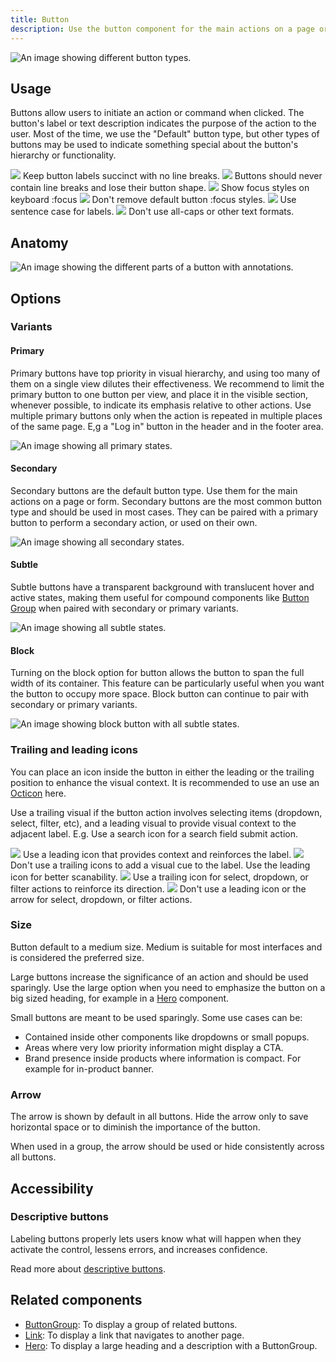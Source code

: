 ```yaml
---
title: Button
description: Use the button component for the main actions on a page or form.
---
```



![An image showing different button types.](https://github.com/primer/brand/assets/6951037/fcc3b962-1b4a-416b-be29-4a70ef503f2a)

## Usage

Buttons allow users to initiate an action or command when clicked. The button's label or text description indicates the purpose of the action to the user. Most of the time, we use the "Default" button type, but other types of buttons may be used to indicate something special about the button's hierarchy or functionality.

<DoDontContainer>
  <Do>
    <img src="https://github.com/primer/brand/assets/6951037/83f703f5-d02c-45f1-82d2-e819613a6638" />
    <Caption>Keep button labels succinct with no line breaks.</Caption>
  </Do>
  <Dont>
    <img src="https://github.com/primer/brand/assets/6951037/e0b67dea-712b-4483-9222-0b499e539415" />
    <Caption>
      Buttons should never contain line breaks and lose their button shape.
    </Caption>
  </Dont>
</DoDontContainer>

<DoDontContainer>
  <Do>
    <img src="https://github.com/primer/brand/assets/6951037/96da1bd5-d537-40c1-9103-96254813648f" />
    <Caption>Show focus styles on keyboard :focus</Caption>
  </Do>
  <Dont>
    <img src="https://github.com/primer/brand/assets/6951037/edc931cf-06ed-4814-8ad0-24a8344902c0" />
    <Caption>Don't remove default button :focus styles.</Caption>
  </Dont>
</DoDontContainer>

<DoDontContainer>
  <Do>
    <img src="https://github.com/primer/brand/assets/6951037/56824212-3622-4546-b437-53dbced734a6" />
    <Caption>Use sentence case for labels.</Caption>
  </Do>
  <Dont>
    <img src="https://github.com/primer/brand/assets/6951037/515e833e-fad2-44fd-aae8-fae6301974c1" />
    <Caption>Don't use all-caps or other text formats.</Caption>
  </Dont>
</DoDontContainer>

## Anatomy

![An image showing the different parts of a button with annotations.](https://github.com/primer/brand/assets/6951037/ef74e834-2650-424e-b382-bdcd4a09c113)

## Options

### Variants

#### Primary

Primary buttons have top priority in visual hierarchy, and using too many of them on a single view dilutes their effectiveness. We recommend to limit the primary button to one button per view, and place it in the visible section, whenever possible, to indicate its emphasis relative to other actions. Use multiple primary buttons only when the action is repeated in multiple places of the same page. E,g a "Log in" button in the header and in the footer area.

![An image showing all primary states.](https://github.com/primer/brand/assets/6951037/dfad0124-4cdc-4230-b442-4ee9c747d0f0)

#### Secondary

Secondary buttons are the default button type. Use them for the main actions on a page or form. Secondary buttons are the most common button type and should be used in most cases. They can be paired with a primary button to perform a secondary action, or used on their own.

![An image showing all secondary states.](https://github.com/primer/brand/assets/6951037/71f5a85d-4e63-4a3b-b7fc-2492ceae2b30)

#### Subtle

Subtle buttons have a transparent background with translucent hover and active states, making them useful for compound components like [Button Group](/components/ButtonGroup) when paired with secondary or primary variants.

![An image showing all subtle states.](https://github.com/primer/brand/assets/912236/7420969a-e561-4fd6-9bef-7340e2b0a7e8)

#### Block

Turning on the block option for button allows the button to span the full width of its container. This feature can be particularly useful when you want the button to occupy more space. Block button can continue to pair with secondary or primary variants.

![An image showing block button with all subtle states.](https://github.com/primer/brand/assets/6951037/2fe48284-7c3d-4262-9992-3fc029237fe6)

### Trailing and leading icons

You can place an icon inside the button in either the leading or the trailing position to enhance the visual context. It is recommended to use an use an [Octicon](https://primer.style/octicons) here.

Use a trailing visual if the button action involves selecting items (dropdown, select, filter, etc), and a leading visual to provide visual context to the adjacent label. E.g. Use a search icon for a search field submit action.

<DoDontContainer>
  <Do>
    <img src="https://github.com/primer/brand/assets/6951037/558dd2c0-22b9-4e0b-aa0d-6394eae29e6c" />
    <Caption>
      Use a leading icon that provides context and reinforces the label.
    </Caption>
  </Do>
  <Dont>
    <img src="https://github.com/primer/brand/assets/6951037/2b4b06e5-5e54-4d8d-885a-b0d3faaa1298" />
    <Caption>
      Don't use a trailing icons to add a visual cue to the label. Use the
      leading icon for better scanability.
    </Caption>
  </Dont>
</DoDontContainer>

<DoDontContainer>
  <Do>
    <img src="https://github.com/primer/brand/assets/6951037/5e534c85-0dcd-44b2-8c21-f80f2f14a4d0" />
    <Caption>
      Use a trailing icon for select, dropdown, or filter actions to reinforce
      its direction.
    </Caption>
  </Do>
  <Dont>
    <img src="https://github.com/primer/brand/assets/6951037/2b3ad072-d3dd-4b34-b7fa-a915fd84d03d" />
    <Caption>
      Don't use a leading icon or the arrow for select, dropdown, or filter
      actions.
    </Caption>
  </Dont>
</DoDontContainer>

### Size

Button default to a medium size. Medium is suitable for most interfaces and is considered the preferred size.

Large buttons increase the significance of an action and should be used sparingly. Use the large option when you need to emphasize the button on a big sized heading, for example in a [Hero](/components/Hero) component.

Small buttons are meant to be used sparingly. Some use cases can be:

- Contained inside other components like dropdowns or small popups.
- Areas where very low priority information might display a CTA. 
- Brand presence inside products where information is compact. For example for in-product banner.

### Arrow

The arrow is shown by default in all buttons. Hide the arrow only to save horizontal space or to diminish the importance of the button.

When used in a group, the arrow should be used or hide consistently across all buttons.

## Accessibility

### Descriptive buttons

Labeling buttons properly lets users know what will happen when they activate the control, lessens errors, and increases confidence.

Read more about [descriptive buttons](https://primer.style/design/guides/accessibility/descriptive-buttons/).

## Related components

- [ButtonGroup](/components/ButtonGroup): To display a group of related buttons.
- [Link](/components/Link): To display a link that navigates to another page.
- [Hero](/components/Hero): To display a large heading and a description with a ButtonGroup.
